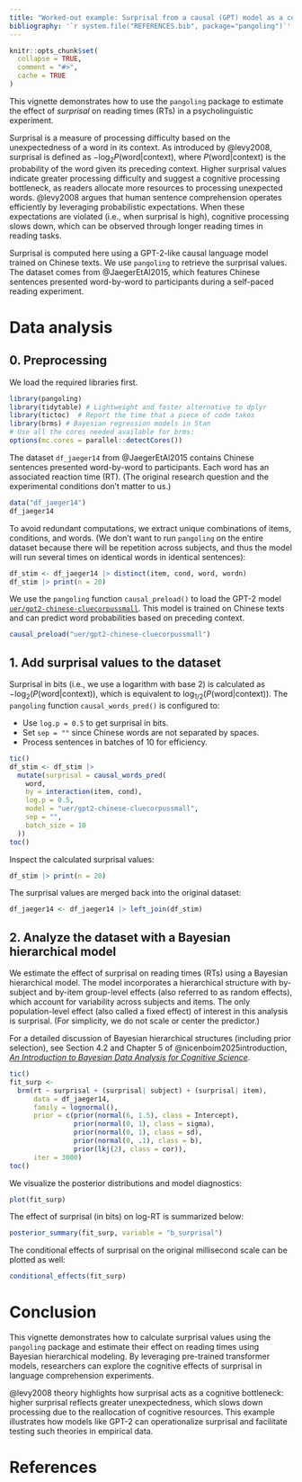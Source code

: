 ```yaml
---
title: "Worked-out example: Surprisal from a causal (GPT) model as a cognitive processing bottleneck in reading"
bibliography: '`r system.file("REFERENCES.bib", package="pangoling")`'
---
```


```r
knitr::opts_chunk$set(
  collapse = TRUE,
  comment = "#>",
  cache = TRUE
)
```

This vignette demonstrates how to use the `pangoling` package to estimate the 
effect of *surprisal* on reading times (RTs) in a psycholinguistic experiment. 

Surprisal is a measure of processing difficulty based on the unexpectedness of a
word in its context. As introduced by @levy2008, surprisal is defined as 
$-\log_2 P(\text{word}|\text{context})$, where $P(\text{word}|\text{context})$ 
is the probability of the word given its preceding context. Higher surprisal 
values indicate greater processing difficulty and suggest a cognitive processing
bottleneck, as readers allocate more resources to processing unexpected words.
@levy2008 argues that human sentence comprehension operates efficiently by 
leveraging probabilistic expectations. When these expectations are violated 
(i.e., when surprisal is high), cognitive processing slows down, which can be
observed through longer reading times in reading tasks.


Surprisal is computed here using a GPT-2-like causal language model trained on
Chinese texts. We use `pangoling` to retrieve the surprisal values. The dataset 
comes from @JaegerEtAl2015, which features Chinese sentences presented 
word-by-word to participants during a self-paced reading experiment.


# Data analysis

## 0. Preprocessing

We load the required libraries first.

```r
library(pangoling)
library(tidytable) # Lightweight and faster alternative to dplyr
library(tictoc)  # Report the time that a piece of code takes
library(brms) # Bayesian regression models in Stan
# Use all the cores needed available for brms:
options(mc.cores = parallel::detectCores()) 
```

The dataset `df_jaeger14` from @JaegerEtAl2015 contains Chinese sentences 
presented word-by-word to participants. Each word has an associated reaction 
time (RT). (The original research question and the experimental conditions 
don't matter to us.)

```r
data("df_jaeger14")
df_jaeger14
```

To avoid redundant computations, we extract unique combinations of items, 
conditions, and words. (We don't want to run `pangoling` on the entire dataset
because there will be repetition across subjects, and thus the model will run 
several times on identical words in identical sentences):

```r
df_stim <- df_jaeger14 |> distinct(item, cond, word, wordn)
df_stim |> print(n = 20)
```



We use the `pangoling` function `causal_preload()` to load the GPT-2 model
[`uer/gpt2-chinese-cluecorpussmall`](https://huggingface.co/uer/gpt2-chinese-cluecorpussmall).
This model is trained on Chinese texts and can predict word probabilities
based on preceding context.

```r
causal_preload("uer/gpt2-chinese-cluecorpussmall")
```

## 1. Add surprisal values to the dataset

Surprisal in bits (i.e., we use a logarithm with base 2) is calculated as
$-\log_2(P(\text{word}|\text{context}))$, which is equivalent to
$\log_{1/2}(P(\text{word}|\text{context}))$. The `pangoling` function
`causal_words_pred()` is configured to:

- Use `log.p = 0.5` to get surprisal in bits.
- Set `sep = ""` since Chinese words are not separated by spaces.
- Process sentences in batches of 10 for efficiency.

```r
tic()
df_stim <- df_stim |>
  mutate(surprisal = causal_words_pred(
    word,
    by = interaction(item, cond),
    log.p = 0.5,
    model = "uer/gpt2-chinese-cluecorpussmall",
    sep = "",
    batch_size = 10
  ))
toc()
```

Inspect the calculated surprisal values:

```r
df_stim |> print(n = 20)
```

The surprisal values are merged back into the original dataset:

```r
df_jaeger14 <- df_jaeger14 |> left_join(df_stim)
```

## 2. Analyze the dataset with a Bayesian hierarchical model

We estimate the effect of surprisal on reading times (RTs) using a Bayesian
hierarchical model. The model incorporates a hierarchical structure with 
by-subject and by-item group-level effects (also referred to as random effects),
which account for variability across subjects and items. The only 
population-level effect (also called a fixed effect) of interest in this 
analysis is surprisal.
(For simplicity, we do not scale or center the predictor.)

For a detailed discussion of Bayesian hierarchical structures (including prior
selection), see Section 4.2 and Chapter 5 of @nicenboim2025introduction, 
[*An Introduction to Bayesian Data Analysis for Cognitive Science*](https://bruno.nicenboim.me/bayescogsci/).



```r
tic()
fit_surp <-
  brm(rt ~ surprisal + (surprisal| subject) + (surprisal| item),
      data = df_jaeger14,
      family = lognormal(),
      prior = c(prior(normal(6, 1.5), class = Intercept),
                prior(normal(0, 1), class = sigma),
                prior(normal(0, 1), class = sd),
                prior(normal(0, .1), class = b),
                prior(lkj(2), class = cor)),
      iter = 3000)
toc()
```

We visualize the posterior distributions and model diagnostics:

```r
plot(fit_surp)
```


The effect of surprisal (in bits) on log-RT is summarized below:

```r
posterior_summary(fit_surp, variable = "b_surprisal")
```

The conditional effects of surprisal on the original millisecond scale can be 
plotted as well: 

```r
conditional_effects(fit_surp)
```

# Conclusion

This vignette demonstrates how to calculate surprisal values using the 
`pangoling` package and estimate their effect on reading times using Bayesian
hierarchical modeling. By leveraging pre-trained transformer models, researchers
can explore the cognitive effects of surprisal in language comprehension 
experiments.

@levy2008 theory highlights how surprisal acts as a cognitive bottleneck: higher
surprisal reflects greater unexpectedness, which slows down processing due to 
the reallocation of cognitive resources. This example illustrates how models 
like GPT-2 can operationalize surprisal and facilitate testing such theories in
empirical data.


# References

